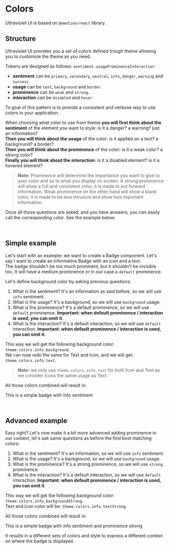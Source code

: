 
<Meta title="Customization/Understand Tokens" />

# Colors

Ultraviolet UI is based on `@emotion/react` library.

## Structure

Ultraviolet UI provides you a set of colors defined trough theme allowing you to customize the theme as you need.

Tokens are designed as follows: `sentiment.usageProminenceInteraction`

- **sentiment** can be `primary`, `secondary`, `neutral`, `info`, `danger`, `warning` and `success`
- **usage** can be `text`, `background` and `border`.
- **prominence** can be `weak` and `strong`.
- **interaction** can be `disabled` and `hover`.

To goal of this pattern is to provide a consistent and verbose way to use colors in your application.

When choosing what color to use from theme **you will first think about the sentiment** of the element you want to style: is it a danger? a warning? just an information? <br />
**Then you will think about the usage** of the color: is it applied on a text? a background? a border? <br />
**Then you will think about the prominence** of the color: is it a weak color? a strong color? <br />
**Finally you will think about the interaction**: is it a disabled element? is it a hovered element? <br />

> **Note:** Prominence will determine the importance you want to give to your color and so to what you display on screen.
> A strong prominence will show a full and consistent color, it is made to put forward information.
> Weak prominence on the other hand will show a blank color, it is made to be less intrusive
> and show less important information.

Once all those questions are asked, and you have answers, you can easily call the corresponding color. See the example below.

<p>&nbsp;</p>

## Simple example

Let's start with an example: we want to create a Badge component. Let's say I want to create an informative Badge with an icon and a text. <br />
The badge shouldn't be too much prominent, but it shouldn't be invisible too. It will have a medium prominence or in our case a `default` prominence.

Let's define background color by asking previous questions:

1. What is the sentiment? It's an information as said before, so we will use `info` sentiment.
2. What is the usage? It's a background, so we will use `background` usage.
3. What is the prominence? It's a default prominence, so we will use `default` prominence. **Important: when default prominence / interaction is used, you can omit it**.
4. What is the interaction? It's a default interaction, so we will use `default` interaction. **Important: when default prominence / interaction is used, you can omit it**.

This way we will get the following background color: `theme.colors.info.background`. <br />
We can now redo the same for Text and Icon, and we will get: `theme.colors.info.text`.

> **Note:** we only use `theme.colors.info.text` for both Icon and Text as we consider Icons the same usage as Text.

All those colors combined will result in:

<ThemeWrapper>
  <Badge variant="info">This is a simple badge with info sentiment</Badge>
</ThemeWrapper>

<p>&nbsp;</p>

## Advanced example

Easy right? Let's now make it a bit more advanced adding prominence in our context, let's ask same questions as before the find best matching colors:

1. What is the sentiment? It's an information, so we will use `info` sentiment.
2. What is the usage? It's a background, so we will use `background` usage.
3. What is the prominence? It's a strong prominence, so we will use `strong` prominence.
4. What is the interaction? It's a default interaction, so we will use `default` interaction. **Important: when default prominence / interaction is used, you can omit it**.

This way we will get the following background color: `theme.colors.info.backgroundStrong`. <br />
Text and Icon color will be: `theme.colors.info.textStrong`.

All those colors combined will result in:

<ThemeWrapper>
  <Badge variant="info" prominence="strong">This is a simple badge with info sentiment and prominence strong</Badge>
</ThemeWrapper>

It results in a different sets of colors and style to express a different context on where the badge is displayed.
